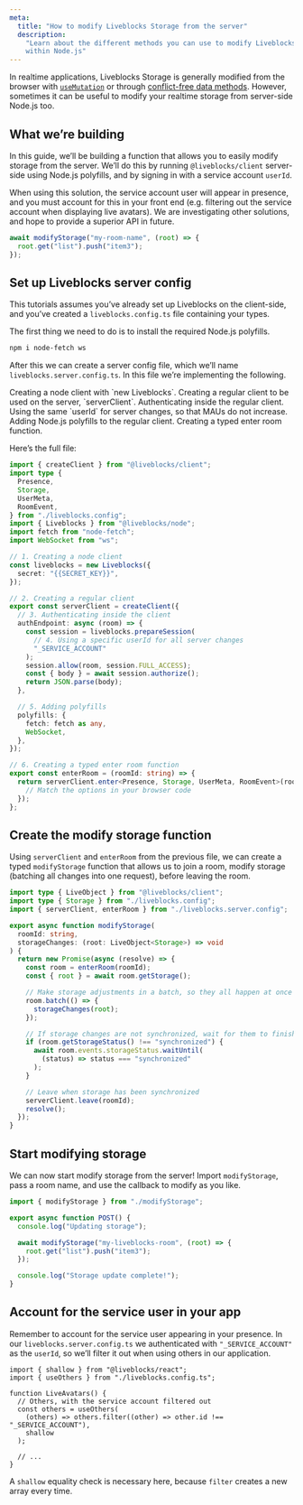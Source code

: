 ```yaml
---
meta:
  title: "How to modify Liveblocks Storage from the server"
  description:
    "Learn about the different methods you can use to modify Liveblocks Storage
    within Node.js"
---
```


In realtime applications, Liveblocks Storage is generally modified from the
browser with [`useMutation`](/docs/api-reference/liveblocks-react#useMutation)
or through
[conflict-free data methods](/docs/api-reference/liveblocks-client#Storage).
However, sometimes it can be useful to modify your realtime storage from
server-side Node.js too.

## What we’re building

In this guide, we’ll be building a function that allows you to easily modify
storage from the server. We’ll do this by running `@liveblocks/client`
server-side using Node.js polyfills, and by signing in with a service account
`userId`.

<Banner title="This solution has caveats" type="warning">

When using this solution, the service account user will appear in presence, and
you must account for this in your front end (e.g. filtering out the service
account when displaying live avatars). We are investigating other solutions, and
hope to provide a superior API in future.

</Banner>

```ts
await modifyStorage("my-room-name", (root) => {
  root.get("list").push("item3");
});
```

## Set up Liveblocks server config

<Banner title="Liveblocks already set up">

This tutorials assumes you’ve already set up Liveblocks on the client-side, and
you’ve created a `liveblocks.config.ts` file containing your types.

</Banner>

The first thing we need to do is to install the required Node.js polyfills.

```bash
npm i node-fetch ws
```

After this we can create a server config file, which we’ll name
`liveblocks.server.config.ts`. In this file we’re implementing the following.

<Steps>
  <StepCompact>Creating a node client with `new Liveblocks`.</StepCompact>
  <StepCompact>
    Creating a regular client to be used on the server, `serverClient`.
  </StepCompact>
  <StepCompact>Authenticating inside the regular client.</StepCompact>
  <StepCompact>
    Using the same `userId` for server changes, so that MAUs do not increase.
  </StepCompact>
  <StepCompact>Adding Node.js polyfills to the regular client.</StepCompact>
  <StepCompact lastStep>Creating a typed enter room function.</StepCompact>
</Steps>

Here’s the full file:

```ts file="liveblocks.server.config.ts"
import { createClient } from "@liveblocks/client";
import type {
  Presence,
  Storage,
  UserMeta,
  RoomEvent,
} from "./liveblocks.config";
import { Liveblocks } from "@liveblocks/node";
import fetch from "node-fetch";
import WebSocket from "ws";

// 1. Creating a node client
const liveblocks = new Liveblocks({
  secret: "{{SECRET_KEY}}",
});

// 2. Creating a regular client
export const serverClient = createClient({
  // 3. Authenticating inside the client
  authEndpoint: async (room) => {
    const session = liveblocks.prepareSession(
      // 4. Using a specific userId for all server changes
      "_SERVICE_ACCOUNT"
    );
    session.allow(room, session.FULL_ACCESS);
    const { body } = await session.authorize();
    return JSON.parse(body);
  },

  // 5. Adding polyfills
  polyfills: {
    fetch: fetch as any,
    WebSocket,
  },
});

// 6. Creating a typed enter room function
export const enterRoom = (roomId: string) => {
  return serverClient.enter<Presence, Storage, UserMeta, RoomEvent>(roomId, {
    // Match the options in your browser code
  });
};
```

## Create the modify storage function

Using `serverClient` and `enterRoom` from the previous file, we can create a
typed `modifyStorage` function that allows us to join a room, modify storage
(batching all changes into one request), before leaving the room.

```ts
import type { LiveObject } from "@liveblocks/client";
import type { Storage } from "./liveblocks.config";
import { serverClient, enterRoom } from "./liveblocks.server.config";

export async function modifyStorage(
  roomId: string,
  storageChanges: (root: LiveObject<Storage>) => void
) {
  return new Promise(async (resolve) => {
    const room = enterRoom(roomId);
    const { root } = await room.getStorage();

    // Make storage adjustments in a batch, so they all happen at once
    room.batch(() => {
      storageChanges(root);
    });

    // If storage changes are not synchronized, wait for them to finish
    if (room.getStorageStatus() !== "synchronized") {
      await room.events.storageStatus.waitUntil(
        (status) => status === "synchronized"
      );
    }

    // Leave when storage has been synchronized
    serverClient.leave(roomId);
    resolve();
  });
}
```

## Start modifying storage

We can now start modify storage from the server! Import `modifyStorage`, pass a
room name, and use the callback to modify as you like.

```ts file="route.ts" highlight="6-8"
import { modifyStorage } from "./modifyStorage";

export async function POST() {
  console.log("Updating storage");

  await modifyStorage("my-liveblocks-room", (root) => {
    root.get("list").push("item3");
  });

  console.log("Storage update complete!");
}
```

## Account for the service user in your app

Remember to account for the service user appearing in your presence. In our
`liveblocks.server.config.ts` we authenticated with `"_SERVICE_ACCOUNT"` as the
`userId`, so we’ll filter it out when using others in our application.

```tsx
import { shallow } from "@liveblocks/react";
import { useOthers } from "./liveblocks.config.ts";

function LiveAvatars() {
  // Others, with the service account filtered out
  const others = useOthers(
    (others) => others.filter((other) => other.id !== "_SERVICE_ACCOUNT"),
    shallow
  );

  // ...
}
```

A `shallow` equality check is necessary here, because `filter` creates a new
array every time.
